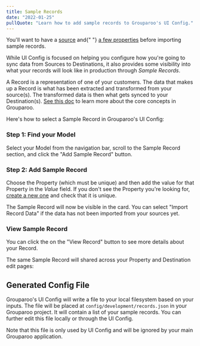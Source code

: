 ```yaml
---
title: Sample Records
date: "2022-01-25"
pullQuote: "Learn how to add sample records to Grouparoo's UI Config."
---
```


<Alert variant="warning">
  <p className="mb-0">
    You'll want to have a <a href="/docs/config/sources">source</a> and{" "}
    <a href="/docs/config/properties">a few properties</a> before importing
    sample records.
  </p>
</Alert>

While UI Config is focused on helping you configure how you're going to sync data from Sources to Destinations, it also provides some visibility into what your records will look like in production through _Sample Records_.

A Record is a representation of one of your customers. The data that makes up a Record is what has been extracted and transformed from your source(s). The transformed data is then what gets synced to your Destination(s). [See this doc](/docs/getting-started/product-concepts) to learn more about the core concepts in Grouparoo.

Here's how to select a Sample Record in Grouparoo's UI Config:

### Step 1: Find your Model

Select your Model from the navigation bar, scroll to the Sample Record section, and click the "Add Sample Record" button.

<ImageInBrowserFrame
  centered
  alt="UI Config: Add Sample Record"
  src="/images/docs/guides/config/record--01-add.png"
  width={1135}
  height={800}
/>

### Step 2: Add Sample Record

Choose the Property (which must be unique) and then add the value for that Property in the _Value_ field. If you don't see the Property you're looking for, [create a new one](/docs/config/properties) and check that it is unique.

<ImageInBrowserFrame
  centered
  alt="UI Config: Add Sample Record Modal"
  src="/images/docs/guides/config/record--02-add.png"
  width={1138}
  height={800}
/>

The Sample Record will now be visible in the card. You can select "Import Record Data" if the data has not been imported from your sources yet.

<ImageInBrowserFrame
  centered
  alt="UI Config: Sample Record Added"
  src="/images/docs/guides/config/record--03-ready.png"
  width={1136}
  height={800}
/>

### View Sample Record

You can click the on the "View Record" button to see more details about your Record.

<ImageInBrowserFrame
  centered
  alt="UI Config: Sample Record Detail"
  src="/images/docs/guides/config/record--04-view.png"
  width={1135}
  height={800}
/>

The same Sample Record will shared across your Property and Destination edit pages:

<ImageInBrowserFrame
  centered
  alt="UI Config: Sample Record in Property Editor"
  src="/images/docs/guides/config/record--04-view-property.png"
  width={1137}
  height={800}
/>

## Generated Config File

Grouparoo's UI Config will write a file to your local filesystem based on your inputs. The file will be placed at `config/development/records.json` in your Grouparoo project. It will contain a list of your sample records. You can further edit this file locally or through the UI Config.

Note that this file is only used by UI Config and will be ignored by your main Grouparoo application.

